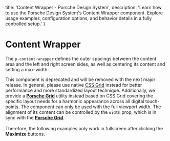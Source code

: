 
  title: 'Content Wrapper - Porsche Design System',
  description: 'Learn how to use the Porsche Design System\'s Content Wrapper component. Explore usage examples, configuration options, and behavior details in a fully controlled setup.'
}

# Content Wrapper <ComponentStatus tagName="p-content-wrapper"></ComponentStatus>

The `p-content-wrapper` defines the outer spacings between the content area and the left and right screen sides, as well
as centering its content and setting a max-width.

<Notification heading="Deprecation hint" heading-tag="h2" state="error">
  This component is deprecated and will be removed with the next major release.
  In general, please use native <a href="https://css-tricks.com/snippets/css/complete-guide-grid">CSS Grid</a> instead for better performance and more standardized layout technique.
  Additionally, we provide a <a href="/styles/grid/"><b>Porsche Grid</b></a> utility instead based on CSS Grid covering the specific layout needs for a harmonic appearance across all digital touch-points.
</Notification>

<Notification heading="Layout hint" heading-tag="h2" state="warning">
  The component can only be used with the full viewport width. The alignment of its content can be controlled
  by the <code>width</code> prop, which is in sync with the <b><a href="/styles/grid/">Porsche Grid</a></b>.<br /><br />
  Therefore, the following examples only work in fullscreen after clicking the <strong>Maximize</strong> buttons.
</Notification>

<Configurator tagName="p-content-wrapper" story={contentWrapperStory} />

